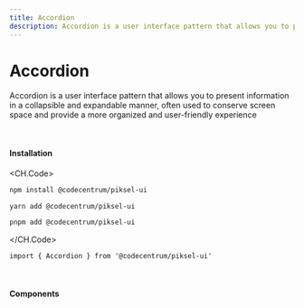 ```yaml
---
title: Accordion
description: Accordion is a user interface pattern that allows you to present information in a collapsible and expandable manner, often used to conserve screen space and provide a more organized and user-friendly experience
---
```


# Accordion

Accordion is a user interface pattern that allows you to present information in a collapsible and expandable manner, often used to conserve screen space and provide a more organized and user-friendly experience

<br />

#### Installation

<CH.Code>
```bash npm
npm install @codecentrum/piksel-ui
```

```bash yarn
yarn add @codecentrum/piksel-ui
```

```bash pnpm
pnpm add @codecentrum/piksel-ui
```

</CH.Code>

```tsx page.tsx
import { Accordion } from '@codecentrum/piksel-ui'
```

<br />

#### Components

